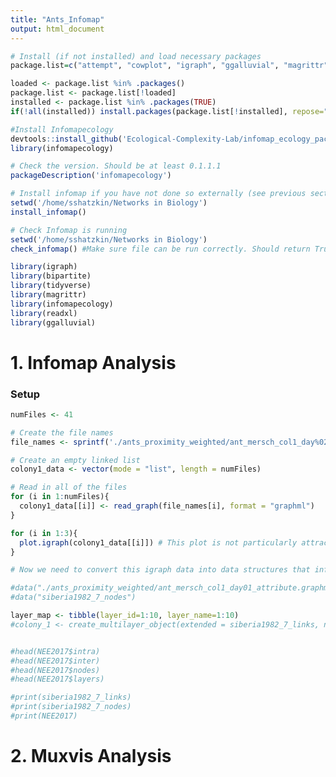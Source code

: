 ```yaml
---
title: "Ants_Infomap"
output: html_document
---
```


```r
# Install (if not installed) and load necessary packages
package.list=c("attempt", "cowplot", "igraph", "ggalluvial", "magrittr", "metafolio", "tidyverse", "vegan", "devtools")

loaded <- package.list %in% .packages()
package.list <- package.list[!loaded]
installed <- package.list %in% .packages(TRUE)
if(!all(installed)) install.packages(package.list[!installed], repose="http://cran.rstudio.com/")

#Install Infomapecology
devtools::install_github('Ecological-Complexity-Lab/infomap_ecology_package', force=T)
library(infomapecology)

# Check the version. Should be at least 0.1.1.1
packageDescription('infomapecology')

# Install infomap if you have not done so externally (see previous section in this readme)
setwd('/home/sshatzkin/Networks in Biology')
install_infomap()

# Check Infomap is running
setwd('/home/sshatzkin/Networks in Biology')
check_infomap() #Make sure file can be run correctly. Should return True
```

```r
library(igraph)
library(bipartite)
library(tidyverse)
library(magrittr)
library(infomapecology)
library(readxl)
library(ggalluvial)
```

# 1. Infomap Analysis
### Setup
```r
numFiles <- 41

# Create the file names
file_names <- sprintf('./ants_proximity_weighted/ant_mersch_col1_day%02d_attribute.graphml', 1:numFiles);

# Create an empty linked list
colony1_data <- vector(mode = "list", length = numFiles)

# Read in all of the files
for (i in 1:numFiles){
  colony1_data[[i]] <- read_graph(file_names[i], format = "graphml")
}

for (i in 1:3){
  plot.igraph(colony1_data[[i]]) # This plot is not particularly attractive
}
```
```r
# Now we need to convert this igraph data into data structures that infomap can take

```

```r
#data("./ants_proximity_weighted/ant_mersch_col1_day01_attribute.graphml")
#data("siberia1982_7_nodes")

layer_map <- tibble(layer_id=1:10, layer_name=1:10)
#colony_1 <- create_multilayer_object(extended = siberia1982_7_links, nodes = siberia1982_7_nodes, intra_output_extended = T, inter_output_extended = T, layers = layer_map)


#head(NEE2017$intra)
#head(NEE2017$inter)
#head(NEE2017$nodes)
#head(NEE2017$layers)
```

```r
#print(siberia1982_7_links)
#print(siberia1982_7_nodes)
#print(NEE2017)

```

# 2. Muxvis Analysis